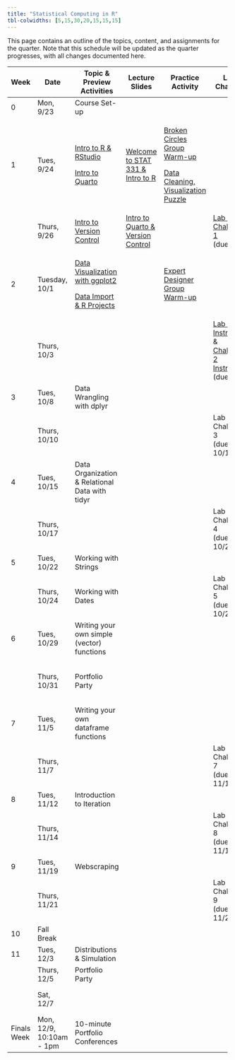 ```yaml
---
title: "Statistical Computing in R"
tbl-colwidths: [5,15,30,20,15,15,15]
---
```


This page contains an outline of the topics, content, and assignments for the quarter. Note that this schedule will be updated as the quarter progresses, with all changes documented here.

<!-- TODO: Switch to spreadsheet for content (like Mine and Maria do) -->

+-------------+--------------------------+-----------------------------------------------------------------------------------------------+-------------------------------------------------------------------------------------------------------------------+-----------------------------------------------------------------------------------------------------------------------------------+----------------------------------------------------------------------------------------------------------------------------------------------------------------------------------------------------------------+---------------------------------------------------------+
| Week        | Date                     | Topic & Preview Activities                                                                    | Lecture Slides                                                                                                    | Practice Activity                                                                                                                 | Lab & Challenge                                                                                                                                                                                                | Portfolio                                               |
+=============+==========================+===============================================================================================+===================================================================================================================+===================================================================================================================================+================================================================================================================================================================================================================+=========================================================+
| 0           | Mon, 9/23                | Course Set-up                                                                                 |                                                                                                                   |                                                                                                                                   |                                                                                                                                                                                                                |                                                         |
+-------------+--------------------------+-----------------------------------------------------------------------------------------------+-------------------------------------------------------------------------------------------------------------------+-----------------------------------------------------------------------------------------------------------------------------------+----------------------------------------------------------------------------------------------------------------------------------------------------------------------------------------------------------------+---------------------------------------------------------+
| 1           | Tues, 9/24               | [Intro to R & RStudio](weeks/week-1-r-rstudio.qmd)                                            | [Welcome to STAT 331 & Intro to R](/slides/week-1-intro-R.qmd "Welcome to STAT 331 & Intro to R")                 | [Broken Circles Group Warm-up](group-activities/week-1/broken-circles.qmd "Broken Circles Group Warm-up")                         |                                                                                                                                                                                                                |                                                         |
|             |                          |                                                                                               |                                                                                                                   |                                                                                                                                   |                                                                                                                                                                                                                |                                                         |
|             |                          | [Intro to Quarto](weeks/week-1-quarto.qmd)                                                    |                                                                                                                   | [Data Cleaning, Visualization Puzzle](/group-activities/week-1/data-cleaning-viz-steps.qmd "Data Cleaning, Visualization Puzzle") |                                                                                                                                                                                                                |                                                         |
+-------------+--------------------------+-----------------------------------------------------------------------------------------------+-------------------------------------------------------------------------------------------------------------------+-----------------------------------------------------------------------------------------------------------------------------------+----------------------------------------------------------------------------------------------------------------------------------------------------------------------------------------------------------------+---------------------------------------------------------+
|             | Thurs, 9/26              | [Intro to Version Control](weeks/week-1-version-control.qmd)                                  | [Intro to Quarto & Version Control](/slides/week-1-intro-version-control.qmd "Intro to Quarto & Version Control") |                                                                                                                                   | [Lab 1 & Challenge 1](labs/instructions/lab-1-instructions.qmd) </br> (due 9/29)                                                                                                                               |                                                         |
+-------------+--------------------------+-----------------------------------------------------------------------------------------------+-------------------------------------------------------------------------------------------------------------------+-----------------------------------------------------------------------------------------------------------------------------------+----------------------------------------------------------------------------------------------------------------------------------------------------------------------------------------------------------------+---------------------------------------------------------+
| 2           | Tuesday, 10/1            | [Data Visualization with ggplot2](/weeks/week-2-ggplot.qmd "Data Visualization with ggplot2") |                                                                                                                   | [Expert Designer Group Warm-up](group-activities/week-2/expert-designer.qmd "Expert Designer Group Warm-up")                      |                                                                                                                                                                                                                |                                                         |
|             |                          |                                                                                               |                                                                                                                   |                                                                                                                                   |                                                                                                                                                                                                                |                                                         |
|             |                          | [Data Import & R Projects](/weeks/week-2-projects-data-import.qmd "Data Import & R Projects") |                                                                                                                   |                                                                                                                                   |                                                                                                                                                                                                                |                                                         |
+-------------+--------------------------+-----------------------------------------------------------------------------------------------+-------------------------------------------------------------------------------------------------------------------+-----------------------------------------------------------------------------------------------------------------------------------+----------------------------------------------------------------------------------------------------------------------------------------------------------------------------------------------------------------+---------------------------------------------------------+
|             | Thurs, 10/3              |                                                                                               |                                                                                                                   |                                                                                                                                   | [Lab 2 Instructions](/labs/instructions/lab-2-instructions.qmd "Lab 2 Instructions") & [Challenge 2 Instructions](/labs/instructions/challenge-2-instructions.qmd "Challenge 2 Instructions") </br> (due 10/6) |                                                         |
+-------------+--------------------------+-----------------------------------------------------------------------------------------------+-------------------------------------------------------------------------------------------------------------------+-----------------------------------------------------------------------------------------------------------------------------------+----------------------------------------------------------------------------------------------------------------------------------------------------------------------------------------------------------------+---------------------------------------------------------+
| 3           | Tues, 10/8               | Data Wrangling with dplyr                                                                     |                                                                                                                   |                                                                                                                                   |                                                                                                                                                                                                                |                                                         |
+-------------+--------------------------+-----------------------------------------------------------------------------------------------+-------------------------------------------------------------------------------------------------------------------+-----------------------------------------------------------------------------------------------------------------------------------+----------------------------------------------------------------------------------------------------------------------------------------------------------------------------------------------------------------+---------------------------------------------------------+
|             | Thurs, 10/10             |                                                                                               |                                                                                                                   |                                                                                                                                   | Lab 3 & Challenge 3 </br> (due 10/13)                                                                                                                                                                          |                                                         |
+-------------+--------------------------+-----------------------------------------------------------------------------------------------+-------------------------------------------------------------------------------------------------------------------+-----------------------------------------------------------------------------------------------------------------------------------+----------------------------------------------------------------------------------------------------------------------------------------------------------------------------------------------------------------+---------------------------------------------------------+
| 4           | Tues, 10/15              | Data Organization & Relational Data with tidyr                                                |                                                                                                                   |                                                                                                                                   |                                                                                                                                                                                                                |                                                         |
+-------------+--------------------------+-----------------------------------------------------------------------------------------------+-------------------------------------------------------------------------------------------------------------------+-----------------------------------------------------------------------------------------------------------------------------------+----------------------------------------------------------------------------------------------------------------------------------------------------------------------------------------------------------------+---------------------------------------------------------+
|             | Thurs, 10/17             |                                                                                               |                                                                                                                   |                                                                                                                                   | Lab 4 & Challenge 4 </br> (due 10/20)                                                                                                                                                                          |                                                         |
+-------------+--------------------------+-----------------------------------------------------------------------------------------------+-------------------------------------------------------------------------------------------------------------------+-----------------------------------------------------------------------------------------------------------------------------------+----------------------------------------------------------------------------------------------------------------------------------------------------------------------------------------------------------------+---------------------------------------------------------+
| 5           | Tues, 10/22              | Working with Strings                                                                          |                                                                                                                   |                                                                                                                                   |                                                                                                                                                                                                                |                                                         |
+-------------+--------------------------+-----------------------------------------------------------------------------------------------+-------------------------------------------------------------------------------------------------------------------+-----------------------------------------------------------------------------------------------------------------------------------+----------------------------------------------------------------------------------------------------------------------------------------------------------------------------------------------------------------+---------------------------------------------------------+
|             | Thurs, 10/24             | Working with Dates                                                                            |                                                                                                                   |                                                                                                                                   | Lab 5 & Challenge 5 </br> (due 10/27)                                                                                                                                                                          |                                                         |
+-------------+--------------------------+-----------------------------------------------------------------------------------------------+-------------------------------------------------------------------------------------------------------------------+-----------------------------------------------------------------------------------------------------------------------------------+----------------------------------------------------------------------------------------------------------------------------------------------------------------------------------------------------------------+---------------------------------------------------------+
| 6           | Tues, 10/29              | Writing your own simple (vector) functions                                                    |                                                                                                                   |                                                                                                                                   |                                                                                                                                                                                                                |                                                         |
+-------------+--------------------------+-----------------------------------------------------------------------------------------------+-------------------------------------------------------------------------------------------------------------------+-----------------------------------------------------------------------------------------------------------------------------------+----------------------------------------------------------------------------------------------------------------------------------------------------------------------------------------------------------------+---------------------------------------------------------+
|             | Thurs, 10/31             | Portfolio Party                                                                               |                                                                                                                   |                                                                                                                                   |                                                                                                                                                                                                                | Week 6 Reflections & Midterm Portfolio </br> (due 11/3) |
+-------------+--------------------------+-----------------------------------------------------------------------------------------------+-------------------------------------------------------------------------------------------------------------------+-----------------------------------------------------------------------------------------------------------------------------------+----------------------------------------------------------------------------------------------------------------------------------------------------------------------------------------------------------------+---------------------------------------------------------+
| 7           | Tues, 11/5               | Writing your own dataframe functions                                                          |                                                                                                                   |                                                                                                                                   |                                                                                                                                                                                                                |                                                         |
+-------------+--------------------------+-----------------------------------------------------------------------------------------------+-------------------------------------------------------------------------------------------------------------------+-----------------------------------------------------------------------------------------------------------------------------------+----------------------------------------------------------------------------------------------------------------------------------------------------------------------------------------------------------------+---------------------------------------------------------+
|             | Thurs, 11/7              |                                                                                               |                                                                                                                   |                                                                                                                                   | Lab 7 & Challenge 7 </br> (due 11/10)                                                                                                                                                                          |                                                         |
+-------------+--------------------------+-----------------------------------------------------------------------------------------------+-------------------------------------------------------------------------------------------------------------------+-----------------------------------------------------------------------------------------------------------------------------------+----------------------------------------------------------------------------------------------------------------------------------------------------------------------------------------------------------------+---------------------------------------------------------+
| 8           | Tues, 11/12              | Introduction to Iteration                                                                     |                                                                                                                   |                                                                                                                                   |                                                                                                                                                                                                                |                                                         |
+-------------+--------------------------+-----------------------------------------------------------------------------------------------+-------------------------------------------------------------------------------------------------------------------+-----------------------------------------------------------------------------------------------------------------------------------+----------------------------------------------------------------------------------------------------------------------------------------------------------------------------------------------------------------+---------------------------------------------------------+
|             | Thurs, 11/14             |                                                                                               |                                                                                                                   |                                                                                                                                   | Lab 8 & Challenge 8 </br> (due 11/17)                                                                                                                                                                          |                                                         |
+-------------+--------------------------+-----------------------------------------------------------------------------------------------+-------------------------------------------------------------------------------------------------------------------+-----------------------------------------------------------------------------------------------------------------------------------+----------------------------------------------------------------------------------------------------------------------------------------------------------------------------------------------------------------+---------------------------------------------------------+
| 9           | Tues, 11/19              | Webscraping                                                                                   |                                                                                                                   |                                                                                                                                   |                                                                                                                                                                                                                |                                                         |
+-------------+--------------------------+-----------------------------------------------------------------------------------------------+-------------------------------------------------------------------------------------------------------------------+-----------------------------------------------------------------------------------------------------------------------------------+----------------------------------------------------------------------------------------------------------------------------------------------------------------------------------------------------------------+---------------------------------------------------------+
|             | Thurs, 11/21             |                                                                                               |                                                                                                                   |                                                                                                                                   | Lab 9 & Challenge 9 </br> (due 11/24)                                                                                                                                                                          |                                                         |
+-------------+--------------------------+-----------------------------------------------------------------------------------------------+-------------------------------------------------------------------------------------------------------------------+-----------------------------------------------------------------------------------------------------------------------------------+----------------------------------------------------------------------------------------------------------------------------------------------------------------------------------------------------------------+---------------------------------------------------------+
| 10          | Fall Break               |                                                                                               |                                                                                                                   |                                                                                                                                   |                                                                                                                                                                                                                |                                                         |
+-------------+--------------------------+-----------------------------------------------------------------------------------------------+-------------------------------------------------------------------------------------------------------------------+-----------------------------------------------------------------------------------------------------------------------------------+----------------------------------------------------------------------------------------------------------------------------------------------------------------------------------------------------------------+---------------------------------------------------------+
| 11          | Tues, 12/3               | Distributions & Simulation                                                                    |                                                                                                                   |                                                                                                                                   |                                                                                                                                                                                                                |                                                         |
+-------------+--------------------------+-----------------------------------------------------------------------------------------------+-------------------------------------------------------------------------------------------------------------------+-----------------------------------------------------------------------------------------------------------------------------------+----------------------------------------------------------------------------------------------------------------------------------------------------------------------------------------------------------------+---------------------------------------------------------+
|             | Thurs, 12/5              | Portfolio Party                                                                               |                                                                                                                   |                                                                                                                                   |                                                                                                                                                                                                                |                                                         |
+-------------+--------------------------+-----------------------------------------------------------------------------------------------+-------------------------------------------------------------------------------------------------------------------+-----------------------------------------------------------------------------------------------------------------------------------+----------------------------------------------------------------------------------------------------------------------------------------------------------------------------------------------------------------+---------------------------------------------------------+
|             | Sat, 12/7                |                                                                                               |                                                                                                                   |                                                                                                                                   |                                                                                                                                                                                                                | Final Portfolio Due                                     |
+-------------+--------------------------+-----------------------------------------------------------------------------------------------+-------------------------------------------------------------------------------------------------------------------+-----------------------------------------------------------------------------------------------------------------------------------+----------------------------------------------------------------------------------------------------------------------------------------------------------------------------------------------------------------+---------------------------------------------------------+
| Finals Week | Mon, 12/9, 10:10am - 1pm | 10-minute Portfolio Conferences                                                               |                                                                                                                   |                                                                                                                                   |                                                                                                                                                                                                                |                                                         |
+-------------+--------------------------+-----------------------------------------------------------------------------------------------+-------------------------------------------------------------------------------------------------------------------+-----------------------------------------------------------------------------------------------------------------------------------+----------------------------------------------------------------------------------------------------------------------------------------------------------------------------------------------------------------+---------------------------------------------------------+

